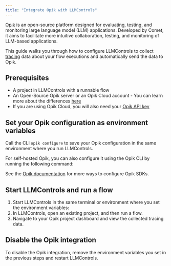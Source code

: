 ```yaml
---
title: "Integrate Opik with LLMControls"
---
```


[Opik](https://www.comet.com/site/products/opik/) is an open-source platform designed for evaluating, testing, and monitoring large language model (LLM) applications. Developed by Comet, it aims to facilitate more intuitive collaboration, testing, and monitoring of LLM-based applications.

This guide walks you through how to configure LLMControls to collect [tracing](https://www.comet.com/docs/opik/tracing/log_traces) data about your flow executions and automatically send the data to Opik.

## **Prerequisites**[**​**](https://docs.langflow.org/integrations-opik#prerequisites)

- A project in LLMControls with a runnable flow
- An Open-Source Opik server or an Opik Cloud account - You can learn more about the differences [here](https://www.comet.com/docs/opik/faq#what-is-the-difference-between-opik-cloud-and-the-open-source-opik-platform-)
- If you are using Opik Cloud, you will also need your [Opik API key](https://www.comet.com/docs/opik/faq#where-can-i-find-my-opik-api-key-)

## **Set your Opik configuration as environment variables**[**​**](https://docs.langflow.org/integrations-opik#set-your-opik-configuration-as-environment-variables)

Call the CLI `opik configure` to save your Opik configuration in the same environment where you run LLMControls.

For self-hosted Opik, you can also configure it using the Opik CLI by running the following command:

See the [Opik documentation](https://www.comet.com/docs/opik/tracing/sdk_configuration) for more ways to configure Opik SDKs.

## **Start LLMControls and run a flow**

1. Start LLMControls in the same terminal or environment where you set the environment variables:
2. In LLMControls, open an existing project, and then run a flow.
3. Navigate to your Opik project dashboard and view the collected tracing data.

## **Disable the Opik integration**[**​**](https://docs.langflow.org/integrations-opik#disable-the-opik-integration)

To disable the Opik integration, remove the environment variables you set in the previous steps and restart LLMControls.